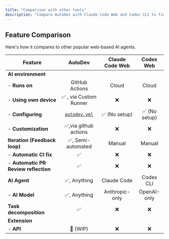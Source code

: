 ```yaml
---
title: "Comparison with other tools"
description: "Compare AutoDev with Claude Code Web and Codex CLI to find the best tool for your workflow"
---
```


## Feature Comparison

Here's how it compares to other popular web-based AI agents.

| Feature                              |                          AutoDev                          | Claude Code Web |   Codex Web   |
| ------------------------------------ | :-------------------------------------------------------: | :-------------: | :-----------: |
| **AI environment**                   |                                                           |                 |               |
| - **Runs on**                        |                      GitHub Actions                       |      Cloud      |     Cloud     |
| - **Using own device**               |                  ✅ , via Custom Runner                   |       ❌        |      ❌       |
| - **Configuring**                    | [`autodev.yml`](/autodev/getting-started/github-workflow) |  ✅ (No setup)  | ✅ (No setup) |
| - **Customization**                  |                   ✅,via github actions                   |       ❌        |      ❌       |
| **Iteration (Feedback loop)**        |                    ✅, Semi-automated                     |     Manual      |    Manual     |
| - **Automatic CI fix**               |                            ✅                             |       ❌        |      ❌       |
| - **Automatic PR Review reflection** |                            ✅                             |       ❌        |      ❌       |
| **AI Agent**                         |                       ✅, Anything                        |   Claude Code   |   Codex CLI   |
| - **AI Model**                       |                       ✅, Anything                        | Anthropic-only  |  OpenAI-only  |
| **Task decomposition**               |                            ✅                             |       ❌        |      ❌       |
| **Extension**                        |                                                           |                 |               |
| - **API**                            |                         🚧 (WIP)                          |       ❌        |      ❌       |
